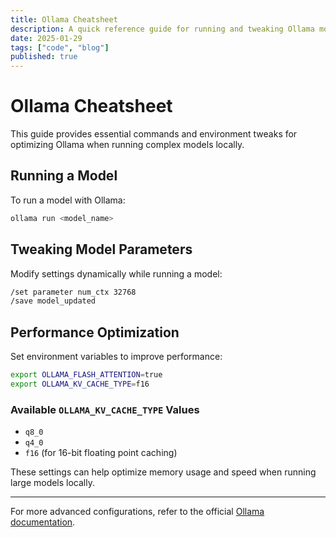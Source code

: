 ```yaml
---
title: Ollama Cheatsheet
description: A quick reference guide for running and tweaking Ollama models.
date: 2025-01-29
tags: ["code", "blog"]
published: true
---
```


# Ollama Cheatsheet

This guide provides essential commands and environment tweaks for optimizing Ollama when running complex models locally.

## Running a Model

To run a model with Ollama:

```bash
ollama run <model_name>
```

## Tweaking Model Parameters

Modify settings dynamically while running a model:

```bash {3} showLineNumbers
/set parameter num_ctx 32768
/save model_updated
```

## Performance Optimization

Set environment variables to improve performance:

```bash
export OLLAMA_FLASH_ATTENTION=true 
export OLLAMA_KV_CACHE_TYPE=f16    
```

### Available `OLLAMA_KV_CACHE_TYPE` Values
- `q8_0`
- `q4_0`
- `f16` (for 16-bit floating point caching)

These settings can help optimize memory usage and speed when running large models locally.

---

For more advanced configurations, refer to the official [Ollama documentation](https://ollama.ai/docs).
